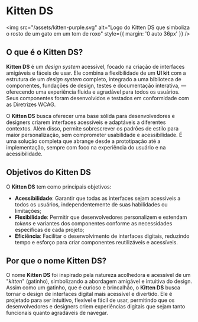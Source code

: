 
<Meta title="Sobre o Kitten DS" />

# Kitten DS

<img src="/assets/kitten-purple.svg" alt="Logo do Kitten DS que simboliza o rosto de um gato em um tom de roxo" style={{ margin: '0 auto 36px' }} />

## O que é o Kitten DS?

**Kitten DS** é um *design system* acessível, focado na criação de interfaces amigáveis e fáceis de usar. Ele combina a flexibilidade de um **UI kit** com a estrutura de um *design system* completo, integrado a uma biblioteca de componentes, fundações de design, testes e documentação interativa, — oferecendo uma experiência fluida e agradável para todos os usuários. Seus componentes foram desenvolvidos e testados em conformidade com as <Link className="sb-unstyled text-sm" href="https://www.w3.org/WAI/standards-guidelines/wcag/" target="_blank">Diretrizes WCAG</Link>.

O **Kitten DS** busca oferecer uma base sólida para desenvolvedores e designers criarem interfaces acessíveis e adaptáveis a diferentes contextos. Além disso, permite sobrescrever os padrões de estilo para maior personalização, sem comprometer usabilidade e acessibilidade. É uma solução completa que abrange desde a prototipação até a implementação, sempre com foco na experiência do usuário e na acessibilidade.

## Objetivos do Kitten DS
O **Kitten DS** tem como principais objetivos:

- **Acessibilidade**: Garantir que todas as interfaces sejam acessíveis a todos os usuários, independentemente de suas habilidades ou limitações;
- **Flexibilidade**: Permitir que desenvolvedores personalizem e estendam *tokens* e variantes dos componentes conforme as necessidades específicas de cada projeto;
- **Eficiência**: Facilitar o desenvolvimento de interfaces digitais, reduzindo tempo e esforço para criar componentes reutilizáveis e acessíveis.

## Por que o nome Kitten DS?

O nome **Kitten DS** foi inspirado pela natureza acolhedora e acessível de um "*kitten*" (gatinho), simbolizando a abordagem amigável e intuitiva do design. Assim como um gatinho, que é curioso e brincalhão, o **Kitten DS** busca tornar o design de interfaces digital mais acessível e divertido. Ele é projetado para ser intuitivo, flexível e fácil de usar, permitindo que os desenvolvedores e designers criem experiências digitais que sejam tanto funcionais quanto agradáveis de navegar. 